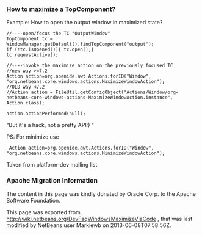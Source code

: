 <!--

    Licensed to the Apache Software Foundation (ASF) under one
    or more contributor license agreements.  See the NOTICE file
    distributed with this work for additional information
    regarding copyright ownership.  The ASF licenses this file
    to you under the Apache License, Version 2.0 (the
    "License"); you may not use this file except in compliance
    with the License.  You may obtain a copy of the License at

      http://www.apache.org/licenses/LICENSE-2.0

    Unless required by applicable law or agreed to in writing,
    software distributed under the License is distributed on an
    "AS IS" BASIS, WITHOUT WARRANTIES OR CONDITIONS OF ANY
    KIND, either express or implied.  See the License for the
    specific language governing permissions and limitations
    under the License.

-->
===How to maximize a TopComponent?===

Example: How to open the output window in maximized state?
<pre>
//----open/focus the TC "OutputWindow"
TopComponent tc = WindowManager.getDefault().findTopComponent("output");
if (!tc.isOpened()){ tc.open();}
tc.requestActive();

//----invoke the maximize action on the previously focused TC
//new way >=7.2
Action action=org.openide.awt.Actions.forID("Window", "org.netbeans.core.windows.actions.MaximizeWindowAction"); 
//OLD way <7.2
//Action action = FileUtil.getConfigObject("Actions/Window/org-netbeans-core-windows-actions-MaximizeWindowAction.instance", Action.class);

action.actionPerformed(null);
</pre>
"But it's a hack, not a pretty API:) "

PS: For minimize use
<pre>
 Action action=org.openide.awt.Actions.forID("Window", "org.netbeans.core.windows.actions.MinimizeWindowAction"); 
</pre>

Taken from platform-dev mailing list

===Apache Migration Information===

The content in this page was kindly donated by Oracle Corp. to the
Apache Software Foundation.

This page was exported from http://wiki.netbeans.org/DevFaqWindowsMaximizeViaCode , 
that was last modified by NetBeans user Markiewb 
on 2013-06-08T07:58:56Z.

